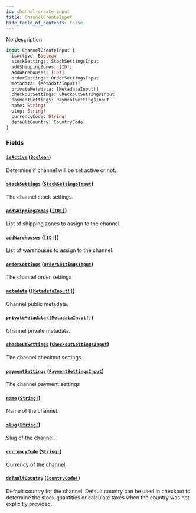 ```yaml
---
id: channel-create-input
title: ChannelCreateInput
hide_table_of_contents: false
---
```


No description

```graphql
input ChannelCreateInput {
  isActive: Boolean
  stockSettings: StockSettingsInput
  addShippingZones: [ID!]
  addWarehouses: [ID!]
  orderSettings: OrderSettingsInput
  metadata: [MetadataInput!]
  privateMetadata: [MetadataInput!]
  checkoutSettings: CheckoutSettingsInput
  paymentSettings: PaymentSettingsInput
  name: String!
  slug: String!
  currencyCode: String!
  defaultCountry: CountryCode!
}
```

### Fields

#### [`isActive`](#) ([`Boolean`](../../../developer/api-reference/scalars/boolean))

Determine if channel will be set active or not.

#### [`stockSettings`](#) ([`StockSettingsInput`](../../../developer/api-reference/inputs/stock-settings-input))

The channel stock settings.

#### [`addShippingZones`](#) ([`[ID!]`](../../../developer/api-reference/scalars/id))

List of shipping zones to assign to the channel.

#### [`addWarehouses`](#) ([`[ID!]`](../../../developer/api-reference/scalars/id))

List of warehouses to assign to the channel.

#### [`orderSettings`](#) ([`OrderSettingsInput`](../../../developer/api-reference/inputs/order-settings-input))

The channel order settings

#### [`metadata`](#) ([`[MetadataInput!]`](../../../developer/api-reference/inputs/metadata-input))

Channel public metadata.

#### [`privateMetadata`](#) ([`[MetadataInput!]`](../../../developer/api-reference/inputs/metadata-input))

Channel private metadata.

#### [`checkoutSettings`](#) ([`CheckoutSettingsInput`](../../../developer/api-reference/inputs/checkout-settings-input))

The channel checkout settings

#### [`paymentSettings`](#) ([`PaymentSettingsInput`](../../../developer/api-reference/inputs/payment-settings-input))

The channel payment settings

#### [`name`](#) ([`String!`](../../../developer/api-reference/scalars/string))

Name of the channel.

#### [`slug`](#) ([`String!`](../../../developer/api-reference/scalars/string))

Slug of the channel.

#### [`currencyCode`](#) ([`String!`](../../../developer/api-reference/scalars/string))

Currency of the channel.

#### [`defaultCountry`](#) ([`CountryCode!`](../../../developer/api-reference/enums/country-code))

Default country for the channel. Default country can be used in checkout to determine the stock quantities or calculate taxes when the country was not explicitly provided.
